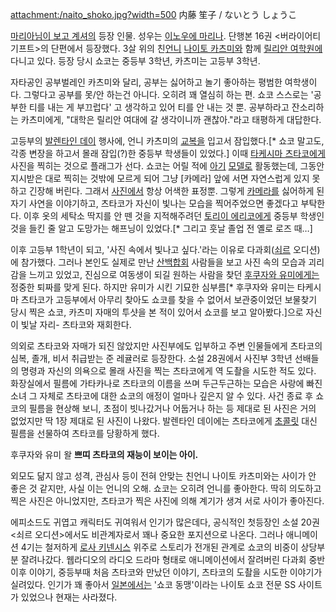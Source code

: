 attachment:/naito_shoko.jpg?width=500
内藤 笙子 / ないとう しょうこ

[[마리아님이 보고 계셔]]의 등장 인물. 성우는 [[이노우에 마리나]]. 단행본 16권 <버라이어티 기프트>의 단편에서 등장했다. 3살 위의 친[[언니]] [[나이토 카츠미]]와 함께 [[릴리안 여학원]]에 다니고 있다. 등장 당시 쇼코는 중등부 3학년, 카츠미는 고등부 3학년.

자타공인 공부벌레인 카츠미와 달리, 공부는 싫어하고 놀기 좋아하는 평범한 여학생이다. 그렇다고 공부를 못/안 하는건 아니다. 오히려 꽤 열심히 하는 편. 쇼코 스스로는 '공부한 티를 내는 게 부끄럽다' 고 생각하고 있어 티를 안 내는 것 뿐. 공부하라고 잔소리하는 카츠미에게, "대학은 릴리안 여대에 갈 생각이니까 괜찮아."라고 태평하게 대답한다. 

고등부의 [[발렌타인 데이]] 행사에, 언니 카츠미의 [[교복]]을 입고서 잠입했다.[* 쇼코 말고도, 각종 변장을 하고서 몰래 잠입(?)한 중등부 학생들이 있었다.] 이때 [[타케시마 츠타코]]에게 사진을 찍히는 것으로 플래그가 선다. 쇼코는 어릴 적에 [[아기]] [[모델]]로 활동했는데, 그동안 지시받은 대로 찍히는 것밖에 모르게 되어 그냥 [카메라] 앞에 서면 자연스럽게 있지 못하고 긴장해 버린다. 그래서 [[사진]]에서 항상 어색한 표정뿐. 그렇게 [[카메라]]를 싫어하게 된 자기 사연을 이야기하고, 츠타코가 자신이 빛나는 모습을 찍어주었으면 좋겠다고 부탁한다. 이후 옷의 세탁소 딱지를 안 뗀 것을 지적해주려던 [[토리이 에리코]]에게 중등부 학생인 것을 들킨 줄 알고 도망가는 해프닝이 있었다.[* 그리고 훗날 졸업 전 옐로 로즈 때…]

이후 고등부 1학년이 되고, '사진 속에서 빛나고 싶다.'라는 이유로 다과회([[쇠르]] 오디션)에 참가했다. 그러나 본인도 실제로 만난 [[산백합회]] 사람들을 보고 사진 속의 모습과 괴리감을 느끼고 있었고, 진심으로 여동생이 되길 원하는 사람을 찾던 [[후쿠자와 유미]]에게는 정중한 퇴짜를 맞게 된다. 하지만 유미가 시킨 기묘한 심부름[* 후쿠자와 유미는 타케시마 츠타코가 고등부에서 아무리 찾아도 쇼코를 찾을 수 없어서 보관중이었던 보물찾기 당시 찍은 쇼코, 카츠미 자매의 투샷을 본 적이 있어서 쇼코를 보고 알아봤다.]으로 자신이 빛날 자리- 츠타코와 재회한다.

의외로 츠타코와 자매가 되진 않았지만 사진부에도 입부하고 주변 인물들에게 츠타코의 심복, 졸개, 비서 취급받는 준 레귤러로 등장한다. 소설 28권에서 사진부 3학년 선배들의 명령과 자신의 의욕으로 몰래 사진을 찍는 츠타코에게 역 도촬을 시도한 적도 있다. 화장실에서 필름에 가타카나로 츠타코의 이름을 쓰며 두근두근하는 모습은 사랑에 빠진 소녀 그 자체로 츠타코에 대한 쇼코의 애정이 얼마나 깊은지 알 수 있다. 사건 종료 후 쇼코의 필름을 현상해 보니, 초점이 빗나갔거나 어둡거나 하는 등 제대로 된 사진은 거의 없었지만 딱 1장 제대로 된 사진이 나왔다. 발렌타인 데이에는 츠타코에게 [[초콜릿]] 대신 필름을 선물하여 츠타코를 당황하게 했다.

후쿠자와 유미 왈 '''쁘띠 츠타코의 재능이 보이는 아이.'''

외모도 닮지 않고 성격, 관심사 등이 전혀 안맞는 친언니 나이토 카츠미와는 사이가 안 좋은 것 같지만, 사실 이는 언니의 오해. 쇼코는 오히려 언니를 좋아한다. 딱히 의도하고 찍은 사진은 아니었지만, 츠타코가 찍은 사진에 의해 계기가 생겨 서로 사이가 좋아진다.

에피소드도 귀엽고 캐릭터도 귀여워서 인기가 많은데다, 공식적인 첫등장인 소설 20권 <쇠르 오디션>에서도 비관계자로서 꽤나 중요한 포지션으로 나온다. 그러나 애니메이션 4기는 철저하게 [[로사 키넨시스]] 위주로 스토리가 전개된 관계로 쇼코의 비중이 상당부분 잘려나갔다. 웹라디오의 라디오 드라마 형태로 애니메이션에서 잘려버린 다과회 중반 이후 이야기, 중등부때 처음 츠타코와 만났던 이야기, 츠타코의 도촬을 시도한 이야기가 실려있다. 인기가 꽤 좋아서 [[일본]]에서는 '쇼코 동맹'이라는 나이토 쇼코 전문 SS 사이트가 있었으나 현재는 사라졌다.
